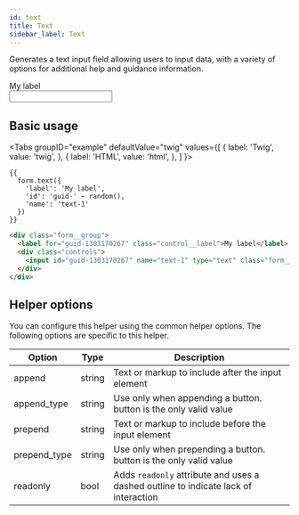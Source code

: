 ```yaml
---
id: text
title: Text
sidebar_label: Text
---
```



Generates a text input field allowing users to input data, with a variety of options for additional help and guidance information.

<div className="d-example">
  <div className="form__group">
    <label htmlFor="guid-1303170267" className="control__label">My label</label>
    <div className="controls">
      <input id="guid-1303170267" name="text-1" type="text" className="form__control" />
    </div>
  </div>
</div>

## Basic usage

<Tabs
  groupID="example"
  defaultValue="twig"
  values={[
    { label: 'Twig', value: 'twig', },
    { label: 'HTML', value: 'html', },
  ]
}>
<TabItem value="twig">

```twig
{{
  form.text({
    'label': 'My label',
    'id': 'guid-' ~ random(),
    'name': 'text-1'
  })
}}
```

</TabItem>
<TabItem value="html">

```html
<div class="form__group">
  <label for="guid-1303170267" class="control__label">My label</label>
  <div class="controls">
    <input id="guid-1303170267" name="text-1" type="text" class="form__control" />
  </div>
</div>
```

</TabItem>
</Tabs>

## Helper options

You can configure this helper using the common helper options. The following options are specific to this helper.

| Option | Type | Description |
| ------ | ---- | ----------- |
| append | string | Text or markup to include after the input element |
| append_type | string | Use only when appending a button. button is the only valid value |
| prepend | string | Text or markup to include before the input element |
| prepend_type | string | Use only when prepending a button. button is the only valid value |
| readonly | bool | Adds `readonly` attribute and uses a dashed outline to indicate lack of interaction |